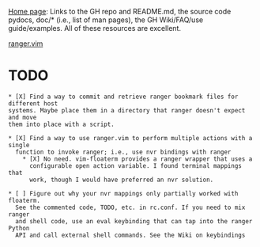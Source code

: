 [Home page](https://ranger.github.io/documentation.html):
Links to the GH repo and README.md, the source code pydocs, doc/* (i.e., list of man pages),
the GH Wiki/FAQ/use guide/examples. All of these resources are excellent.

[ranger.vim](vim_ranger)

# TODO

    * [X] Find a way to commit and retrieve ranger bookmark files for different host
    systems. Maybe place them in a directory that ranger doesn't expect and move
    them into place with a script.

    * [X] Find a way to use ranger.vim to perform multiple actions with a single
      function to invoke ranger; i.e., use nvr bindings with ranger
        * [X] No need. vim-floaterm provides a ranger wrapper that uses a
          configurable open action variable. I found terminal mappings that
          work, though I would have preferred an nvr solution.

    * [ ] Figure out why your nvr mappings only partially worked with floaterm.
      See the commented code, TODO, etc. in rc.conf. If you need to mix ranger
      and shell code, use an eval keybinding that can tap into the ranger Python
      API and call external shell commands. See the Wiki on keybindings
